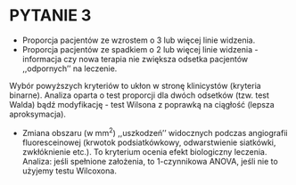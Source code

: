 # PYTANIE 3

\textcolor{red}{Kryteria drugoplanowe oceny skuteczności leczenia:}

- Proporcja pacjentów ze wzrostem o  3 lub więcej linie widzenia.
- Proporcja pacjentów ze spadkiem o 2 lub więcej linie widzenia - informacja czy nowa terapia nie zwiększa odsetka pacjentów ,,odpornych'' na leczenie.

Wybór powyższych kryteriów to ukłon w stronę klinicystów (kryteria binarne). Analiza oparta o test proporcji dla dwóch odsetków (tzw. test Walda) bądź modyfikację - test Wilsona z poprawką na ciągłość (lepsza aproksymacja).

- Zmiana obszaru (w mm$^2$) ,,uszkodzeń'' widocznych podczas angiografii fluoresceinowej (krwotok podsiatkówkowy, odwarstwienie siatkówki, zwkłóknienie etc.).
To kryterium ocenia efekt biologiczny leczenia. Analiza: jeśli spełnione założenia, to 1-czynnikowa ANOVA, jeśli nie to użyjemy testu Wilcoxona.

